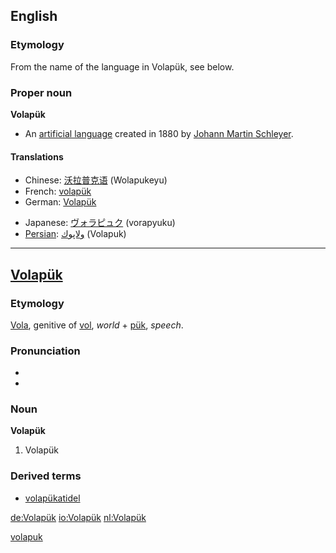 ==English==

===Etymology===
{{wikipediapar|Volapük}}

From the name of the language in Volapük, see below.

===Proper noun===
'''Volapük'''
*An [[artificial language]] created in 1880 by [[w:Johann Martin Schleyer|Johann Martin Schleyer]].

====Translations====
{{top}}
*Chinese: [[沃拉普克语]] (Wolapukeyu)
*French: [[volapük]]
*German: [[Volapük]] {{n}}
{{mid}}
*Japanese: [[ヴォラピュク]] (vorapyuku)
*[[Persian]]: [[ولاپوك]] (Volapuk)
{{bottom}}

----

==[[Volapük]]==
===Etymology===
[[vola|Vola]], genitive of [[vol#Volapük|vol]], ''world'' + [[pük]], ''speech''.

===Pronunciation===
*{{IPA|/ˈvolapyk/}}
*{{SAMPA|/"volapyk/}}

===Noun===
'''Volapük'''
#Volapük

===Derived terms===
*[[volapükatidel]]

[[Category:Volapük nouns|volapuk]]

[[de:Volapük]]
[[io:Volapük]]
[[nl:Volapük]]